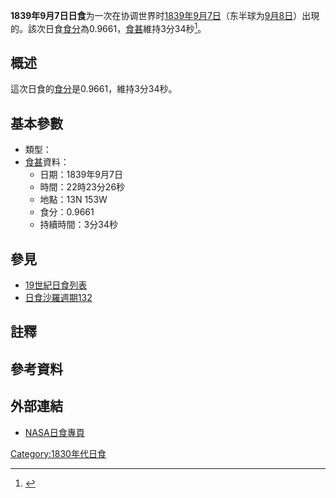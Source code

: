 {{Infobox Solar eclipse
| Year        = 1839
| Month       = 9
| Day         = 7
| Type        = 
| Image       = SE1839Sep07Am.gif
| Image size  = 200px
| Image intro = 1839年9月7日路徑圖
  <!--   日食資料   -->
| Gamma       = 0.1325
| Mag         = 0.9661
| Saros       = [[日食沙羅週期132|132]]
| Saros total = 
| Saros seq   = 
  <!--     食甚     -->
| Duration    = 3分34秒
| Location    = 
| Coords      = 
| Width       = 123公里
  <!--   開始時間   -->
| Partial     = 
| Start type  = 
| Centre      = 
| Greatest    = 22:23:26
  <!--     倒數     -->
| hour        = 22
| minute      = 23
| second      = 26
| Duration_s  = 
}}
'''1839年9月7日日食'''为一次在协调世界时[[1839年|1839年]][[9月7日|9月7日]]（东半球为[[9月8日|9月8日]]）出現的。該次日食[[食分|食分]]為0.9661，[[食甚|食甚]]維持3分34秒<ref name="nasa_catalog_list">{{cite web |url=http://eclipse.gsfc.nasa.gov/SEcat5/SE1801-1900.html |title=Catalog of Solar Eclipses: 1801 to 1900 |language=en |publisher=[[NASA|NASA]] |accessdate=2009-07-26 |archiveurl=https://web.archive.org/web/20150112204733/http://eclipse.gsfc.nasa.gov/SEcat5/SE1801-1900.html |archivedate=2015-01-12 |deadurl=no }}</ref>。

== 概述 ==
這次日食的[[食分|食分]]是0.9661，維持3分34秒。

== 基本參數 ==
{{NoteUTC}}
* 類型：
*[[食甚|食甚]]資料：
** 日期：1839年9月7日
** 時間：22時23分26秒 
** 地點：13N 153W
** 食分：0.9661
** 持續時間：3分34秒

== 參見 ==
{{日食主題}}
* [[19世紀日食列表|19世紀日食列表]]
* [[日食沙羅週期132|日食沙羅週期132]]

== 註釋 ==
{{NoteFoot}}

== 參考資料 ==
{{reflist}}

== 外部連結 ==
* [http://eclipse.gsfc.nasa.gov/solar.html NASA日食專頁]{{Wayback|url=http://eclipse.gsfc.nasa.gov/solar.html |date=20190108200537 }}{{en icon}}

{{日食}}

[[Category:1830年代日食|Category:1830年代日食]]

{{Eclipse-stub}}